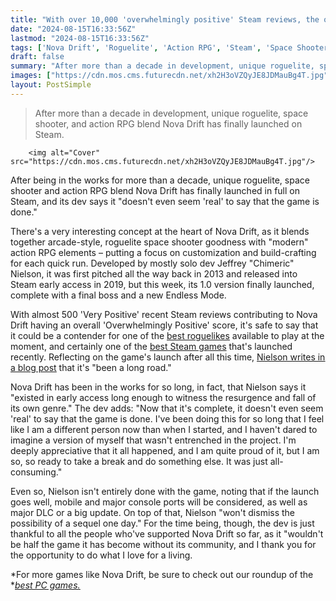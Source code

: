```yaml
---
title: "With over 10,000 'overwhelmingly positive' Steam reviews, the official release of this space shooter blending roguelikes and action RPGs feels like an event after 10 years"
date: "2024-08-15T16:33:56Z"
lastmod: "2024-08-15T16:33:56Z"
tags: ['Nova Drift', 'Roguelite', 'Action RPG', 'Steam', 'Space Shooter', 'Arcade-Style']
draft: false
summary: "After more than a decade in development, unique roguelite, space shooter, and action RPG blend Nova Drift has finally launched on Steam."
images: ["https://cdn.mos.cms.futurecdn.net/xh2H3oVZQyJE8JDMauBg4T.jpg"]
layout: PostSimple
---
```

> After more than a decade in development, unique roguelite, space shooter, and action RPG blend Nova Drift has finally launched on Steam.


        <img alt="Cover" src="https://cdn.mos.cms.futurecdn.net/xh2H3oVZQyJE8JDMauBg4T.jpg"/>
        
After being in the works for more than a decade, unique roguelite, space shooter and action RPG blend Nova Drift has finally launched in full on Steam, and its dev says it "doesn't even seem 'real' to say that the game is done."

There's a very interesting concept at the heart of Nova Drift, as it blends together arcade-style, roguelite space shooter goodness with "modern" action RPG elements – putting a focus on customization and build-crafting for each quick run. Developed by mostly solo dev Jeffrey "Chimeric" Nielson, it was first pitched all the way back in 2013 and released into Steam early access in 2019, but this week, its 1.0 version finally launched, complete with a final boss and a new Endless Mode. 

With almost 500 'Very Positive' recent Steam reviews contributing to Nova Drift having an overall 'Overwhelmingly Positive' score, it's safe to say that it could be a contender for one of the [<u>best roguelikes</u>](https://www.gamesradar.com/best-roguelikes-roguelites/) available to play at the moment, and certainly one of the [best Steam games](https://www.gamesradar.com/best-steam-games/) that's launched recently. Reflecting on the game's launch after all this time, [<u>Nielson writes in a blog post</u>](https://blog.novadrift.io/novadrift-released/) that it's "been a long road."

Nova Drift has been in the works for so long, in fact, that Nielson says it "existed in early access long enough to witness the resurgence and fall of its own genre." The dev adds: "Now that it's complete, it doesn't even seem 'real' to say that the game is done. I've been doing this for so long that I feel like I am a different person now than when I started, and I haven't dared to imagine a version of myself that wasn't entrenched in the project. I'm deeply appreciative that it all happened, and I am quite proud of it, but I am so, so ready to take a break and do something else. It was just all-consuming."

Even so, Nielson isn't entirely done with the game, noting that if the launch goes well, mobile and major console ports will be considered, as well as major DLC or a big update. On top of that, Nielson "won't dismiss the possibility of a sequel one day." For the time being, though, the dev is just thankful to all the people who've supported Nova Drift so far, as it "wouldn't be half the game it has become without its community, and I thank you for the opportunity to do what I love for a living.

*For more games like Nova Drift, be sure to check out our roundup of the *[<u><em>best PC games.</em></u>](https://www.gamesradar.com/best-pc-games/)  
        